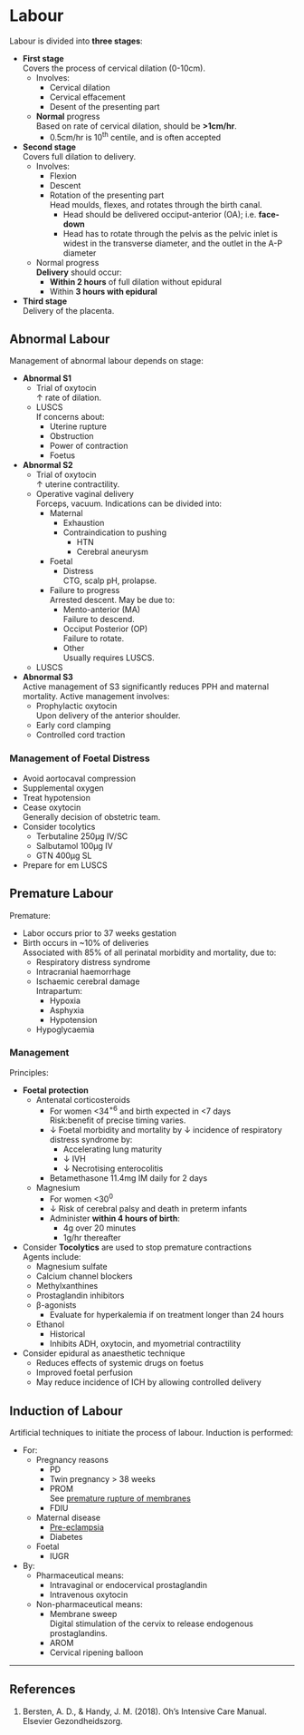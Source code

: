 # Labour

Labour is divided into **three stages**:

* **First stage**\
Covers the process of cervical dilation (0-10cm).
	* Involves:
		* Cervical dilation
		* Cervical effacement
		* Desent of the presenting part
	* **Normal** progress\
	Based on rate of cervical dilation, should be **>1cm/hr**.
		* 0.5cm/hr is 10^th^ centile, and is often accepted
* **Second stage**\
Covers full dilation to delivery.
	* Involves:
		* Flexion
		* Descent
		* Rotation of the presenting part\
		Head moulds, flexes, and rotates through the birth canal.
			* Head should be delivered occiput-anterior (OA); i.e. **face-down**
			* Head has to rotate through the pelvis as the pelvic inlet is widest in the transverse diameter, and the outlet in the A-P diameter
	* Normal progress\
	**Delivery** should occur:
		* **Within 2 hours** of full dilation without epidural
		* Within **3 hours with epidural**
* **Third stage**\
Delivery of the placenta.


## Abnormal Labour

Management of abnormal labour depends on stage:

* **Abnormal S1**
	* Trial of oxytocin\
	↑ rate of dilation.
	* LUSCS\
	If concerns about:
		* Uterine rupture
		* Obstruction
		* Power of contraction
		* Foetus
* **Abnormal S2**
	* Trial of oxytocin\
	↑ uterine contractility.
	* Operative vaginal delivery\
	Forceps, vacuum. Indications can be divided into:
		* Maternal\
			* Exhaustion
			* Contraindication to pushing
				* HTN
				* Cerebral aneurysm
		* Foetal
			* Distress\
			CTG, scalp pH, prolapse.
		* Failure to progress\
		Arrested descent. May be due to:
			* Mento-anterior (MA)\
			Failure to descend.
			* Occiput Posterior (OP)\
			Failure to rotate.
			* Other\
			Usually requires LUSCS.
	* LUSCS
* **Abnormal S3**\
Active management of S3 significantly reduces PPH and maternal mortality. Active management involves:
	* Prophylactic oxytocin\
	Upon delivery of the anterior shoulder.
	* Early cord clamping
	* Controlled cord traction


### Management of Foetal Distress

* Avoid aortocaval compression
* Supplemental oxygen
* Treat hypotension
* Cease oxytocin\
Generally decision of obstetric team.
* Consider tocolytics
	* Terbutaline 250μg IV/SC
	* Salbutamol 100μg IV
	* GTN 400μg SL
* Prepare for em LUSCS


## Premature Labour

Premature:

* Labor occurs prior to 37 weeks gestation
* Birth occurs in ~10% of deliveries\
Associated with 85% of all perinatal morbidity and mortality, due to:
	* Respiratory distress syndrome
	* Intracranial haemorrhage
	* Ischaemic cerebral damage\
	Intrapartum:
		* Hypoxia
		* Asphyxia
		* Hypotension
	* Hypoglycaemia


### Management

Principles:

* **Foetal protection**
	* Antenatal corticosteroids
		* For women <34^+6^ and birth expected in <7 days\
		Risk:benefit of precise timing varies.
		* ↓ Foetal morbidity and mortality by ↓ incidence of respiratory distress syndrome by:
			* Accelerating lung maturity
			* ↓ IVH
			* ↓ Necrotising enterocolitis
		* Betamethasone 11.4mg IM daily for 2 days
	* Magnesium
		* For women <30^0^
		* ↓ Risk of cerebral palsy and death in preterm infants
		* Administer **within 4 hours of birth**:
			* 4g over 20 minutes
			* 1g/hr thereafter
* Consider **Tocolytics** are used to stop premature contractions\
Agents include:
	* Magnesium sulfate
	* Calcium channel blockers
	* Methylxanthines
	* Prostaglandin inhibitors
	* β-agonists
		* Evaluate for hyperkalemia if on treatment longer than 24 hours
	* Ethanol
		* Historical
		* Inhibits ADH, oxytocin, and myometrial contractility
* Consider epidural as anaesthetic technique
	* Reduces effects of systemic drugs on foetus
	* Improved foetal perfusion
	* May reduce incidence of ICH by allowing controlled delivery

## Induction of Labour

Artificial techniques to initiate the process of labour. Induction is performed:

* For:
	* Pregnancy reasons
		* PD
		* Twin pregnancy > 38 weeks
		* PROM\
		See [premature rupture of membranes](/anaesthesia/obs/terms.md)
		* FDIU
	* Maternal disease
		* [Pre-eclampsia](/disease/obs/htn.md)
		* Diabetes
	* Foetal
		* IUGR
* By:
	* Pharmaceutical means:
		* Intravaginal or endocervical prostaglandin
		* Intravenous oxytocin\
	* Non-pharmaceutical means:
		* Membrane sweep\
		Digital stimulation of the cervix to release endogenous prostaglandins.
		* AROM
		* Cervical ripening balloon

---

## References

1. Bersten, A. D., & Handy, J. M. (2018). Oh’s Intensive Care Manual. Elsevier Gezondheidszorg.